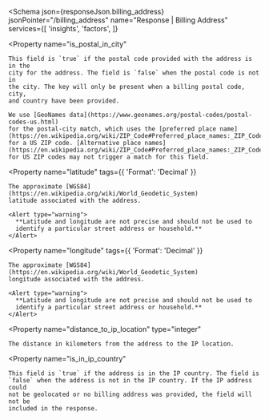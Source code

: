 
<Schema
  json={responseJson.billing_address}
  jsonPointer="/billing_address"
  name="Response | Billing Address"
  services={[
    'insights',
    'factors',
  ]}
>
  <Property
    name="is_postal_in_city"
  >
    This field is `true` if the postal code provided with the address is in the
    city for the address. The field is `false` when the postal code is not in
    the city. The key will only be present when a billing postal code, city,
    and country have been provided.

    We use [GeoNames data](https://www.geonames.org/postal-codes/postal-codes-us.html)
    for the postal-city match, which uses the [preferred place name](https://en.wikipedia.org/wiki/ZIP_Code#Preferred_place_names:_ZIP_Codes_and_previous_zoning_lines)
    for a US ZIP code. [Alternative place names](https://en.wikipedia.org/wiki/ZIP_Code#Preferred_place_names:_ZIP_Codes_and_previous_zoning_lines)
    for US ZIP codes may not trigger a match for this field.
  </Property>

  <Property
    name="latitude"
    tags={{
      'Format': 'Decimal'
    }}
  >
    The approximate [WGS84](https://en.wikipedia.org/wiki/World_Geodetic_System)
    latitude associated with the address.

    <Alert type="warning">
      **Latitude and longitude are not precise and should not be used to
      identify a particular street address or household.**
    </Alert>
  </Property>

  <Property
    name="longitude"
    tags={{
      'Format': 'Decimal'
    }}
  >
    The approximate [WGS84](https://en.wikipedia.org/wiki/World_Geodetic_System)
    longitude associated with the address.

    <Alert type="warning">
      **Latitude and longitude are not precise and should not be used to
      identify a particular street address or household.**
    </Alert>
  </Property>

  <Property
    name="distance_to_ip_location"
    type="integer"
  >
    The distance in kilometers from the address to the IP location.
  </Property>

  <Property
    name="is_in_ip_country"
  >
    This field is `true` if the address is in the IP country. The field is
    `false` when the address is not in the IP country. If the IP address could
    not be geolocated or no billing address was provided, the field will not be
    included in the response.
  </Property>
</Schema>

